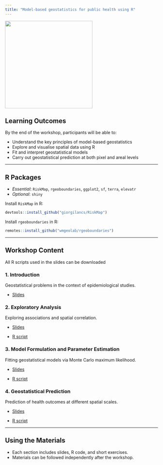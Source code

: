 ```yaml
---
title: "Model-based geostatistics for public health using R"
---
```


![](MBG/R scripts/RSS-2025-website-banner.jpg){height="3in"}


## Learning Outcomes

By the end of the workshop, participants will be able to:

- Understand the key principles of model-based geostatistics  
- Explore and visualise spatial data using R  
- Fit and interpret geostatistical models  
- Carry out geostatistical prediction at both pixel and areal levels  

------------------------------------------------------------------------

## R Packages

- *Essential*: `RiskMap`, `rgeoboundaries`, `ggplot2`, `sf`, `terra`, `elevatr`  
- *Optional*: `shiny`  

Install `RiskMap` in R:  
```r
devtools::install_github("giorgilancs/RiskMap")
```

Install `rgeoboundaries` in R:  
```r
remotes::install_github("wmgeolab/rgeoboundaries")
```

------------------------------------------------------------------------

## Workshop Content

All R scripts used in the slides can be downloaded

### 1. Introduction
Geostatistical problems in the context of epidemiological studies.  

- [Slides](MBG/introduction_rss2025.qmd)

### 2. Exploratory Analysis
Exploring associations and spatial correlation.  

- [Slides](MBG/exp_analysis_rss2025.qmd)

- [R script](MBG/R scripts/RSS2025/explore_associations_rss2025.R)


### 3. Model Formulation and Parameter Estimation
Fitting geostatistical models via Monte Carlo maximum likelihood.  

- [Slides](MBG/estimation_rss2025.qmd)

- [R script](MBG/R scripts/RSS2025/parameter_estimation_rss2025.R)

### 4. Geostatistical Prediction
Prediction of health outcomes at different spatial scales.  

- [Slides](MBG/geostat_pred_rss2025.qmd)

- [R script](MBG/R scripts/RSS2025/geo_prediction_rss2025.R)


------------------------------------------------------------------------

## Using the Materials

- Each section includes slides, R code, and short exercises.  
- Materials can be followed independently after the workshop.  
